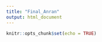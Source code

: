 ```yaml
---
title: "Final_Anran"
output: html_document
---
```


```r
knitr::opts_chunk$set(echo = TRUE)
```


